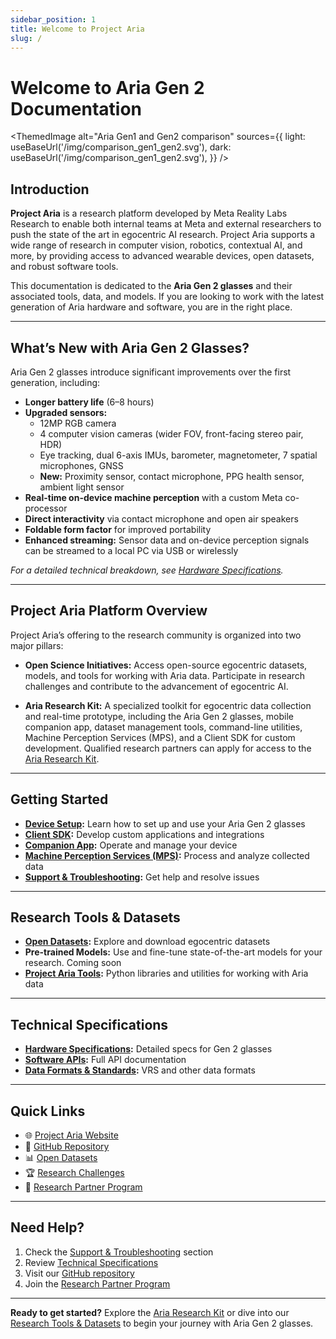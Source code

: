 ```yaml
---
sidebar_position: 1
title: Welcome to Project Aria
slug: /
---
```


# Welcome to Aria Gen 2 Documentation

<ThemedImage
  alt="Aria Gen1 and Gen2 comparison"
  sources={{
    light: useBaseUrl('/img/comparison_gen1_gen2.svg'),
    dark: useBaseUrl('/img/comparison_gen1_gen2.svg'),
  }}
/>

## Introduction

**Project Aria** is a research platform developed by Meta Reality Labs Research to enable both internal teams at Meta and external researchers to push the state of the art in egocentric AI research. Project Aria supports a wide range of research in computer vision, robotics, contextual AI, and more, by providing access to advanced wearable devices, open datasets, and robust software tools.

This documentation is dedicated to the **Aria Gen 2 glasses** and their associated tools, data, and models. If you are looking to work with the latest generation of Aria hardware and software, you are in the right place.

---

## What’s New with Aria Gen 2 Glasses?

Aria Gen 2 glasses introduce significant improvements over the first generation, including:

- **Longer battery life** (6–8 hours)
- **Upgraded sensors:**
  - 12MP RGB camera
  - 4 computer vision cameras (wider FOV, front-facing stereo pair, HDR)
  - Eye tracking, dual 6-axis IMUs, barometer, magnetometer, 7 spatial microphones, GNSS
  - **New:** Proximity sensor, contact microphone, PPG health sensor, ambient light sensor
- **Real-time on-device machine perception** with a custom Meta co-processor
- **Direct interactivity** via contact microphone and open air speakers
- **Foldable form factor** for improved portability
- **Enhanced streaming:** Sensor data and on-device perception signals can be streamed to a local PC via USB or wirelessly

*For a detailed technical breakdown, see [Hardware Specifications](/technical-specs/device/hardware).*

---

## Project Aria Platform Overview

Project Aria’s offering to the research community is organized into two major pillars:

- **Open Science Initiatives:**
  Access open-source egocentric datasets, models, and tools for working with Aria data. Participate in research challenges and contribute to the advancement of egocentric AI.

- **Aria Research Kit:**
  A specialized toolkit for egocentric data collection and real-time prototype, including the Aria Gen 2 glasses, mobile companion app, dataset management tools, command-line utilities, Machine Perception Services (MPS), and a Client SDK for custom development. Qualified research partners can apply for access to the [Aria Research Kit](https://www.projectaria.com/research-kit/).

---

## Getting Started

- **[Device Setup](/ark/device/manual):** Learn how to set up and use your Aria Gen 2 glasses
- **[Client SDK](/ark/client-sdk/start):** Develop custom applications and integrations
- **[Companion App](/ark/companion-app/start):** Operate and manage your device
- **[Machine Perception Services (MPS)](/ark/mps/start):** Process and analyze collected data
- **[Support & Troubleshooting](/ark/support):** Get help and resolve issues

---

## Research Tools & Datasets

- **[Open Datasets](/research-tools/dataset/pilot/content):** Explore and download egocentric datasets
- **Pre-trained Models:** Use and fine-tune state-of-the-art models for your research. Coming soon
- **[Project Aria Tools](/research-tools/projectariatools/installation):** Python libraries and utilities for working with Aria data

---

## Technical Specifications

- **[Hardware Specifications](/technical-specs/device/hardware):** Detailed specs for Gen 2 glasses
- **[Software APIs](/technical-specs/client-sdk/api):** Full API documentation
- **[Data Formats & Standards](/technical-specs/vrs/data-format):** VRS and other data formats

---

## Quick Links

- 🌐 [Project Aria Website](https://www.projectaria.com/)
- 📁 [GitHub Repository](https://github.com/facebookresearch/projectaria_tools)
- 📊 [Open Datasets](https://www.projectaria.com/datasets/)
- 🏆 [Research Challenges](https://www.projectaria.com/challenges/)
- 🤝 [Research Partner Program](https://www.projectaria.com/research-kit/)

---

## Need Help?

1. Check the [Support & Troubleshooting](/ark/support) section
2. Review [Technical Specifications](/technical-specs)
3. Visit our [GitHub repository](https://github.com/facebookresearch/projectaria_tools)
4. Join the [Research Partner Program](https://www.projectaria.com/research-kit/)

---

**Ready to get started?**
Explore the [Aria Research Kit](/ark) or dive into our [Research Tools & Datasets](/research-tools) to begin your journey with Aria Gen 2 glasses.
